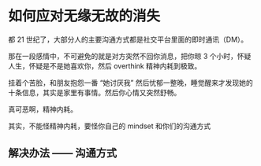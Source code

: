 # 如何应对无缘无故的消失

都 21 世纪了，大部分人的主要沟通方式都是社交平台里面的即时通讯（DM）。

那在一段感情中，不可避免的就是对方突然不回你消息，把你晾 3 个小时，怀疑人生，怀疑是不是她喜欢你，然后 overthink 精神内耗到极致。

挂着个苦脸，和朋友抱怨一番 “她讨厌我” 然后忧郁一整晚，睡觉醒来才发现她的十条信息，其实是家里有事情。然后你心情又突然舒畅。

真可恶啊，精神内耗。

其实，不能怪精神内耗，要怪你自己的 mindset 和你们的沟通方式

## 解决办法 —— 沟通方式

